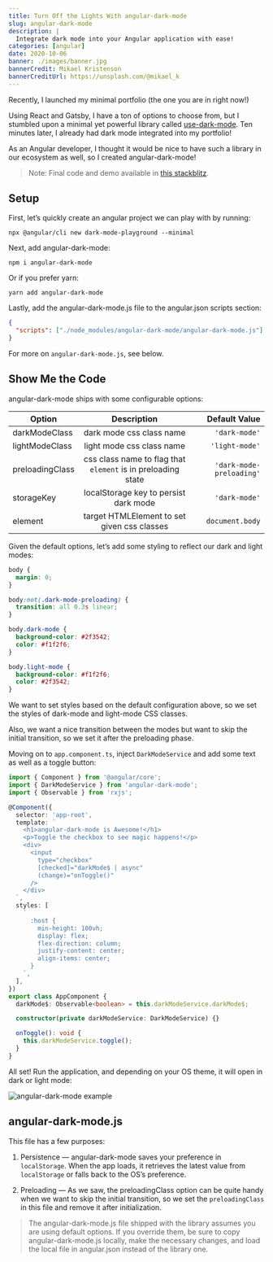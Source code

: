 ```yaml
---
title: Turn Off the Lights With angular-dark-mode
slug: angular-dark-mode
description: |
  Integrate dark mode into your Angular application with ease!
categories: [angular]
date: 2020-10-06
banner: ./images/banner.jpg
bannerCredit: Mikael Kristenson
bannerCreditUrl: https://unsplash.com/@mikael_k
---
```


Recently, I launched my minimal portfolio (the one you are in right now!)

Using React and Gatsby, I have a ton of options to choose from, but I stumbled upon a minimal yet powerful library called [use-dark-mode](https://github.com/donavon/use-dark-mode).
Ten minutes later, I already had dark mode integrated into my portfolio!

As an Angular developer, I thought it would be nice to have such a library in our ecosystem as well, so I created angular-dark-mode!

> Note: Final code and demo available in [this stackblitz](https://stackblitz.com/edit/angular-dark-mode-blog-example?file=src%2Fapp%2Fapp.component.ts).

## Setup

First, let’s quickly create an angular project we can play with by running:

```shell
npx @angular/cli new dark-mode-playground --minimal
```

Next, add angular-dark-mode:

```shell
npm i angular-dark-mode
```

Or if you prefer yarn:

```shell
yarn add angular-dark-mode
```

Lastly, add the angular-dark-mode.js file to the angular.json scripts section:

```json
{
  "scripts": ["./node_modules/angular-dark-mode/angular-dark-mode.js"]
}
```

For more on `angular-dark-mode.js`, see below.

## Show Me the Code

angular-dark-mode ships with some configurable options:

| Option          |                         Description                          |            Default Value |
| --------------- | :----------------------------------------------------------: | -----------------------: |
| darkModeClass   |                   dark mode css class name                   |            `'dark-mode'` |
| lightModeClass  |                  light mode css class name                   |           `'light-mode'` |
| preloadingClass | css class name to flag that `element` is in preloading state | `'dark-mode-preloading'` |
| storageKey      |            localStorage key to persist dark mode             |            `'dark-mode'` |
| element         |         target HTMLElement to set given css classes          |          `document.body` |

Given the default options, let’s add some styling to reflect our dark and light modes:

```css
body {
  margin: 0;
}

body:not(.dark-mode-preloading) {
  transition: all 0.3s linear;
}

body.dark-mode {
  background-color: #2f3542;
  color: #f1f2f6;
}

body.light-mode {
  background-color: #f1f2f6;
  color: #2f3542;
}
```

We want to set styles based on the default configuration above, so we set the styles of dark-mode and light-mode CSS classes.

Also, we want a nice transition between the modes but want to skip the initial transition, so we set it after the preloading phase.

Moving on to `app.component.ts`, inject `DarkModeService` and add some text as well as a toggle button:

```ts
import { Component } from '@angular/core';
import { DarkModeService } from 'angular-dark-mode';
import { Observable } from 'rxjs';

@Component({
  selector: 'app-root',
  template: `
    <h1>angular-dark-mode is Awesome!</h1>
    <p>Toggle the checkbox to see magic happens!</p>
    <div>
      <input
        type="checkbox"
        [checked]="darkMode$ | async"
        (change)="onToggle()"
      />
    </div>
  `,
  styles: [
    `
      :host {
        min-height: 100vh;
        display: flex;
        flex-direction: column;
        justify-content: center;
        align-items: center;
      }
    `,
  ],
})
export class AppComponent {
  darkMode$: Observable<boolean> = this.darkModeService.darkMode$;

  constructor(private darkModeService: DarkModeService) {}

  onToggle(): void {
    this.darkModeService.toggle();
  }
}
```

All set! Run the application, and depending on your OS theme, it will open in dark or light mode:

![angular-dark-mode example](./images/example.gif)

## angular-dark-mode.js

This file has a few purposes:

1. Persistence — angular-dark-mode saves your preference in `localStorage`.
   When the app loads, it retrieves the latest value from `localStorage` or falls back to the OS’s preference.

2. Preloading — As we saw, the preloadingClass option can be quite handy when we want to skip the initial transition,
   so we set the `preloadingClass` in this file and remove it after initialization.

> The angular-dark-mode.js file shipped with the library assumes you are using default options.
> If you override them, be sure to copy angular-dark-mode.js locally, make the necessary changes,
> and load the local file in angular.json instead of the library one.
